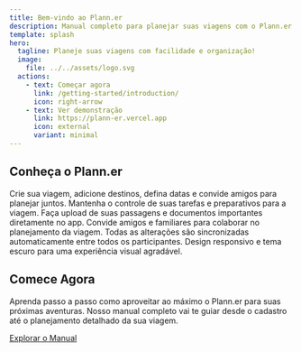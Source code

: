 ```yaml
---
title: Bem-vindo ao Plann.er
description: Manual completo para planejar suas viagens com o Plann.er.
template: splash
hero:
  tagline: Planeje suas viagens com facilidade e organização!
  image:
    file: ../../assets/logo.svg
  actions:
    - text: Começar agora
      link: /getting-started/introduction/
      icon: right-arrow
    - text: Ver demonstração
      link: https://plann-er.vercel.app
      icon: external
      variant: minimal
---
```



## Conheça o Plann.er

<CardGrid stagger>
  <Card title="Organização Completa">
    Crie sua viagem, adicione destinos, defina datas e convide amigos para
    planejar juntos.
  </Card>
  <Card title="Listas de Itens">
    Mantenha o controle de suas tarefas e preparativos para a viagem.
  </Card>
  <Card title="Armazenamento de Passagens">
    Faça upload de suas passagens e documentos importantes diretamente no app.
  </Card>
  <Card title="Compartilhamento Simples">
    Convide amigos e familiares para colaborar no planejamento da viagem.
  </Card>
  <Card title="Sincronização em Tempo Real">
    Todas as alterações são sincronizadas automaticamente entre todos os
    participantes.
  </Card>
  <Card title="Interface Moderna">
    Design responsivo e tema escuro para uma experiência visual agradável.
  </Card>
</CardGrid>

## Comece Agora

Aprenda passo a passo como aproveitar ao máximo o Plann.er para suas próximas aventuras.
Nosso manual completo vai te guiar desde o cadastro até o planejamento detalhado da sua viagem.

<div class="mt-8 flex justify-center">
  <a
    href="/getting-started/introduction/"
    class="inline-flex items-center justify-center py-3 px-6 bg-lime-500 hover:bg-lime-600 text-zinc-900 rounded-lg font-medium transition-colors"
  >
    Explorar o Manual
  </a>
</div>
